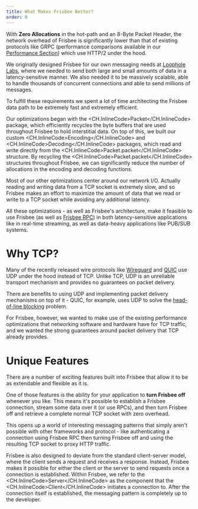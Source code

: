 ```yaml
---
title: What Makes Frisbee Better?
order: 0
---
```


With **Zero Allocations** in the hot-path and an 8-Byte Packet Header, the network overhead of Frisbee is significantly
lower than that of existing protocols like GRPC (performance comparisons available in our [Performance Section](https://frisbee.sh/performance/introduction))
which use HTTP/2 under the hood.

We originally designed Frisbee for our own messaging needs at [Loophole Labs](https://loopholelabs.io), where we needed
to send both large and small amounts of data in a latency-sensitive manner. We also needed it to be massively scalable,
able to handle thousands of concurrent connections and able to send millions of messages.

To fulfill these requirements we spent a lot of time architecting the Frisbee data path to be extremely fast and extremely efficient.

Our optimizations began with the <CH.InlineCode>Packet</CH.InlineCode> package, which efficiently recycles the byte buffers
that are used throughout Frisbee to hold interstitial data. On top of this, we built our custom <CH.InlineCode>Encoding</CH.InlineCode>
and <CH.InlineCode>Decoding</CH.InlineCode> packages, which read and write directly from the <CH.InlineCode>Packet.packet</CH.InlineCode>
structure. By recycling the <CH.InlineCode>Packet.packet</CH.InlineCode> structures throughout Frisbee, we can significantly reduce
the number of allocations in the encoding and decoding functions.

Most of our other optimizations center around our network I/O. Actually reading and writing data from a TCP socket
is extremely slow, and so Frisbee makes an effort to maximize the amount of data that we read or write to a TCP socket
while avoiding any additional latency.

All these optimizations - as well as Frisbee's architecture, make it feasible to use Frisbee (as well as [Frisbee RPC]())
in both latency-sensitive applications like in real-time streaming, as well as data-heavy applications like PUB/SUB systems.

# Why TCP?

Many of the recently released wire protocols like [Wireguard](https://www.wireguard.com/) and [QUIC](https://datatracker.ietf.org/doc/html/rfc9000)
use UDP under the hood instead of TCP. Unlike TCP, UDP is an unreliable transport mechanism and provides no guarantees
on packet delivery.

There are benefits to using UDP and implementing packet delivery mechanisms on top of it - QUIC, for example, uses
UDP to solve the [head-of-line blocking](https://calendar.perfplanet.com/2020/head-of-line-blocking-in-quic-and-http-3-the-details/)
problem.

For Frisbee, however, we wanted to make use of the existing performance optimizations that networking software and hardware
have for TCP traffic, and we wanted the strong guarantees around packet delivery that TCP already provides.

# Unique Features

There are a number of exciting features built into Frisbee that allow it to be as extendable and flexible as it is.

One of those features is the ability for your application to **turn Frisbee off** whenever you like. This means it's possible to establish a
Frisbee connection, stream some data over it (or use RPCs), and then turn Frisbee off and retrieve a complete normal TCP socket with zero overhead.

This opens up a world of interesting messaging patterns that simply aren't possible with other frameworks and protocol -
like authenticating a connection using Frisbee RPC then turning Frisbee off and using the resulting TCP socket to proxy HTTP traffic.

Frisbee is also designed to deviate from the standard client-server model, where the client sends a request and receives
a response. Instead, Frisbee makes it possible for either the client or the server to send requests once a connection
is established. Within Frisbee, we refer to the <CH.InlineCode>Server</CH.InlineCode> as the component that the <CH.InlineCode>Client</CH.InlineCode>
initiates a connection to. After the connection itself is established, the messaging pattern is completely up to the developer.
